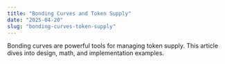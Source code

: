 ```yaml
---
title: "Bonding Curves and Token Supply"
date: "2025-04-20"
slug: "bonding-curves-token-supply"
---
```


Bonding curves are powerful tools for managing token supply. This article dives into design, math, and implementation examples.
